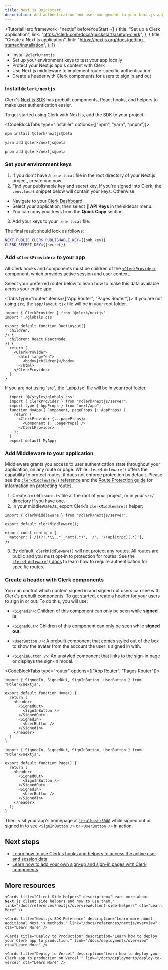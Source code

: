 ---
title: Next.js Quickstart
description: Add authentication and user management to your Next.js app with Clerk.
---

<TutorialHero
  framework="nextjs"
  beforeYouStart={[
    {
      title: "Set up a Clerk application",
      link: "https://clerk.com/docs/quickstarts/setup-clerk",
    },
    {
      title: "Create a Next.js application",
      link: "https://nextjs.org/docs/getting-started/installation",
    },
  ]}
>

- Install `@clerk/nextjs`
- Set up your environment keys to test your app locally
- Protect your Next.js app's content with Clerk
- Use Next.js middleware to implement route-specific authentication
- Create a header with Clerk components for users to sign in and out

</TutorialHero>

<Steps>

### Install `@clerk/nextjs`

Clerk's [Next.js SDK](/docs/references/nextjs/overview) has prebuilt components, React hooks, and helpers to make user authentication easier.

To get started using Clerk with Next.js, add the SDK to your project:

<CodeBlockTabs type="installer" options={["npm", "yarn", "pnpm"]}>
  ```bash filename="terminal"
  npm install @clerk/nextjs@beta
  ```

```bash filename="terminal"
yarn add @clerk/nextjs@beta
```

```bash filename="terminal"
pnpm add @clerk/nextjs@beta
```

</CodeBlockTabs>

### Set your environment keys

1. If you don't have a `.env.local` file in the root directory of your Next.js project, create one now.
2. Find your publishable key and secret key. If you're signed into Clerk, the `.env.local` snippet below will contain your keys. Otherwise:
  - Navigate to your [Clerk Dashboard](https://dashboard.clerk.com/last-active?path=api-keys).
  - Select your application, then select **🔑 API Keys** in the sidebar menu.
  - You can copy your keys from the **Quick Copy** section.
3. Add your keys to your `.env.local` file.

The final result should look as follows:

  <InjectKeys>

  ```sh filename=".env.local"
  NEXT_PUBLIC_CLERK_PUBLISHABLE_KEY={{pub_key}}
  CLERK_SECRET_KEY={{secret}}
  ```

  </InjectKeys>

### Add `<ClerkProvider>` to your app

All Clerk hooks and components must be children of the [`<ClerkProvider>`](/docs/components/clerk-provider) component, which provides active session and user context.

Select your preferred router below to learn how to make this data available across your entire app:

<Tabs type="router" items={["App Router", "Pages Router"]}>
  <Tab>
  <Callout type="info">
    If you are not using `src`, the `app/layout.tsx` file will be in your root folder.
  </Callout>

  ```tsx filename="src/app/layout.tsx" {1,10-14}
  import { ClerkProvider } from '@clerk/nextjs'
  import './globals.css'

  export default function RootLayout({
    children,
  }: {
    children: React.ReactNode
  }) {
    return (
      <ClerkProvider>
        <html lang="en">
          <body>{children}</body>
        </html>
      </ClerkProvider>
    )
  }
  ```
  </Tab>

  <Tab>
  <Callout type="info">
    If you are not using `src`, the `_app.tsx` file will be in your root folder.
  </Callout>

  ```tsx filename="/src/pages/_app.tsx" {2,6-8}
    import '@/styles/globals.css'
    import { ClerkProvider } from "@clerk/nextjs/server";
    import type { AppProps } from "next/app";
    function MyApp({ Component, pageProps }: AppProps) {
      return (
        <ClerkProvider {...pageProps}>
          <Component {...pageProps} />
        </ClerkProvider>
      );
    }
    export default MyApp;
  ```
  </Tab>
</Tabs>

### Add Middleware to your application

Middleware grants you access to user authentication state throughout your application, on any route or page. While `clerkMiddleware()` offers the capability to protect routes, it does not enforce protection by default. Please see the [`clerkMiddleware()` reference](/docs/references/nextjs/clerk-middleware) and the [Route Protection guide](/docs/references/nextjs/route-protection) for information on protecting routes.

1. Create a `middleware.ts` file at the root of your project, or in your `src/` directory if you have one.
2. In your middleware.ts, export Clerk's `clerkMiddleware()` helper:
  ```tsx filename="/src/middleware.ts"
  import { clerkMiddleware } from "@clerk/nextjs/server";

  export default clerkMiddleware();

  export const config = {
    matcher: ['/((?!.*\\..*|_next).*)', '/', '/(api|trpc)(.*)'],
  };
  ```
3. By default, `clerkMiddleware()` will not protect any routes. All routes are public and you must opt-in to protection for routes. See the [`clerkMiddleware()` docs](/docs/references/nextjs/clerk-middleware) to learn how to require authentication for specific routes.


### Create a header with Clerk components

You can control which content signed in and signed out users can see with Clerk's [prebuilt components](/docs/components/overview). To get started, create a header for your users to sign in or out. To do this, you will use:

- [`<SignedIn>`](/docs/components/control/signed-in): Children of this component can only be seen while **signed in**.
- [`<SignedOut>`](/docs/components/control/signed-out): Children of this component can only be seen while **signed out**.

- [`<UserButton />`](/docs/components/user/user-button): A prebuilt component that comes styled out of the box to show the avatar from the account the user is signed in with.
- [`<SignInButton />`](/docs/components/unstyled/sign-in-button): An unstyled component that links to the sign-in page or displays the sign-in modal.

<CodeBlockTabs type="router" options={["App Router", "Pages Router"]}>
```tsx filename="app/page.tsx" {1,6-11}
import { SignedIn, SignedOut, SignInButton, UserButton } from "@clerk/nextjs";

export default function Home() {
  return (
    <header>
      <SignedOut>
        <SignInButton />
      </SignedOut>
      <SignedIn>
        <UserButton />
      </SignedIn>
    </header>
  )
}
```
```tsx filename="pages/index.tsx" {1,6-11}
import { SignedIn, SignedOut, SignInButton, UserButton } from "@clerk/nextjs";

export default function Page() {
  return (
    <header>
      <SignedOut>
        <SignInButton />
      </SignedOut>
      <SignedIn>
        <UserButton />
      </SignedIn>
    </header>
  );
}
```
</CodeBlockTabs>

Then, visit your app's homepage at [`localhost:3000`](http://localhost:3000) while signed out or signed in to see `<SignInButton />` or `<UserButton />` in action.

</Steps>

## Next steps

- [Learn how to use Clerk's hooks and helpers to access the active user and session data](/docs/references/nextjs/read-session-data)
- [Learn how to add your own sign-up and sign-in pages with Clerk components](/docs/references/nextjs/custom-signup-signin-pages)

## More resources

<div className="container mx-auto my-4">
  <div className="grid grid-cols-1 gap-6 md:grid-cols-2">
<Cards title="Clerk + Next.js App Router Demo" description="See an example application that demonstrates user authentication, and session and organization management." link="/docs/references/nextjs/custom-signup-signin-pages" cta="Learn More" />

<Cards title="Clerk + Next.js Pages Router Demo" description="See an example application that demonstrates user authentication, and session and organization management." link="/docs/references/nextjs/custom-signup-signin-pages" cta="Learn More" />

    <Cards title="Client Side Helpers" description="Learn more about Next.js client side helpers and how to use them." link="/docs/references/nextjs/overview#client-side-helpers" cta="Learn More" />

    <Cards title="Next.js SDK Reference" description="Learn more about additional Next.js methods." link="/docs/references/nextjs/overview" cta="Learn More" />

    <Cards title="Deploy to Production" description="Learn how to deploy your Clerk app to production." link="/docs/deployments/overview" cta="Learn More" />

    <Cards title="Deploy to Vercel" description="Learn how to deploy your Clerk app to production on Vercel." link="/docs/deployments/deploy-to-vercel" cta="Learn More" />
  </div>
</div>

